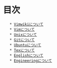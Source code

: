 = 目次 =
	* [[AboutVimwik|Vimwikiについて]]
	* [[VimTips|Vimについて]]
	* [[UnixTips|Unixについて]]
	* [[GitTips|Gitについて]]
	* [[UbuntuTips|Ubuntuについて]]
	* [[TexTips|Texについて]]
	* [[English]]について
	* [[Engineering]]について
